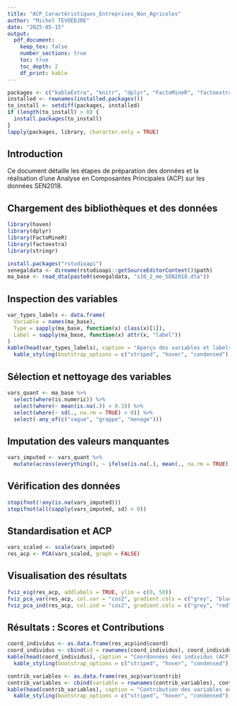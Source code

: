 ---
title: "ACP_Caractéristiques_Entreprises_Non_Agricoles"
author: "Michel TEVOEDJRE"
date: "2025-05-15"
output:
  pdf_document:
    keep_tex: false
    number_sections: true
    toc: true
    toc_depth: 2
    df_print: kable
---

```{r install_packages, message=FALSE, warning=FALSE}
packages <- c("kableExtra", "knitr", "dplyr", "FactoMineR", "factoextra", "haven", "stringr")
installed <- rownames(installed.packages())
to_install <- setdiff(packages, installed)
if (length(to_install) > 0) {
  install.packages(to_install)
}
lapply(packages, library, character.only = TRUE)
```

## Introduction

Ce document détaille les étapes de préparation des données et la réalisation d'une Analyse en Composantes Principales (ACP) sur les données SEN2018.

## Chargement des bibliothèques et des données

```{r , warning=FALSE}
library(haven)
library(dplyr)
library(FactoMineR)
library(factoextra)
library(stringr)

install.packages("rstudioapi")
senegaldata <- dirname(rstudioapi::getSourceEditorContext()$path)
ma_base <- read_dta(paste0(senegaldata, "s10_2_me_SEN2018.dta"))
```

## Inspection des variables

```{r , warning=FALSE}
var_types_labels <- data.frame(
  Variable = names(ma_base),
  Type = sapply(ma_base, function(x) class(x)[1]),
  Label = sapply(ma_base, function(x) attr(x, "label"))
)
kable(head(var_types_labels), caption = "Aperçu des variables et labels") %>%
  kable_styling(bootstrap_options = c("striped", "hover", "condensed"), full_width = F)
```

## Sélection et nettoyage des variables

```{r , warning=FALSE}
vars_quant <- ma_base %>%
  select(where(is.numeric)) %>%
  select(where(~ mean(is.na(.)) < 0.3)) %>%
  select(where(~ sd(., na.rm = TRUE) > 0)) %>%
  select(-any_of(c("vague", "grappe", "menage")))
```

## Imputation des valeurs manquantes

```{r , warning=FALSE}
vars_imputed <- vars_quant %>%
  mutate(across(everything(), ~ ifelse(is.na(.), mean(., na.rm = TRUE), .)))
```

## Vérification des données

```{r , warning=FALSE}
stopifnot(!any(is.na(vars_imputed)))
stopifnot(all(sapply(vars_imputed, sd) > 0))
```

## Standardisation et ACP

```{r , warning=FALSE}
vars_scaled <- scale(vars_imputed)
res_acp <- PCA(vars_scaled, graph = FALSE)
```

## Visualisation des résultats

```{r , warning=FALSE}
fviz_eig(res_acp, addlabels = TRUE, ylim = c(0, 50))
fviz_pca_var(res_acp, col.var = "cos2", gradient.cols = c("grey", "blue"), repel = TRUE)
fviz_pca_ind(res_acp, col.ind = "cos2", gradient.cols = c("grey", "red"), repel = TRUE)
```

## Résultats : Scores et Contributions

```{r , warning=FALSE}
coord_individus <- as.data.frame(res_acp$ind$coord)
coord_individus <- cbind(id = rownames(coord_individus), coord_individus)
kable(head(coord_individus), caption = "Coordonnées des individus (ACP)") %>%
  kable_styling(bootstrap_options = c("striped", "hover", "condensed"), full_width = F)

contrib_variables <- as.data.frame(res_acp$var$contrib)
contrib_variables <- cbind(variable = rownames(contrib_variables), contrib_variables)
kable(head(contrib_variables), caption = "Contribution des variables aux axes principaux") %>%
  kable_styling(bootstrap_options = c("striped", "hover", "condensed"), full_width = F)
```
